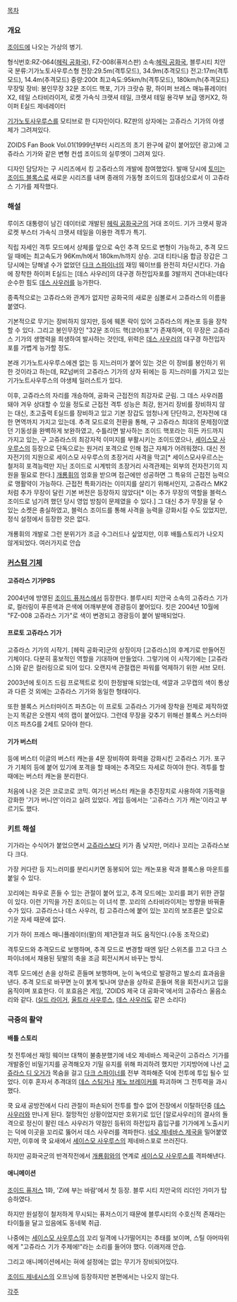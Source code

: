 [[목차]]
=== 개요 ===
[[조이드]]에 나오는 가상의 병기.

형식번호:RZ-064([[헤릭 공화국]]), FZ-008(퓨저스판)
소속:[[헤릭 공화국]], 블루시티 치안국 
분류:기가노토사우루스형
전장:29.5m(격투모드), 34.9m(추격모드) 
전고:17m(격투모드), 14.4m(추격모드) 
중량:200t 
최고속도:95km/h(격투모드), 180km/h(추격모드) 
무장및 장비: 봉인무장 32문 조이드 핵포, 기가 크랏슈 팡, 하이퍼 브레스 매뉴퓨레이터X2, 테일 스타비라이저, 로켓 가속식 크랫셔 테일, 크랫셔 테일 용각부 보급 앵커X2, 하이퍼 E실드 제네레이터

[[기가노토사우루스]]를 모티브로 한 디자인이다. RZ판의 상자에는 고쥬라스 기가의 야생체가 그려져있다.

ZOIDS Fan Book Vol.01(1999년부터 시리즈의 초기 완구에 같이 붙어있던 광고)에 고쥬라스 기가와 같은 변형 컨셉 조이드의 실루엣이 그려져 있다.

디자인 담당자는 구 시리즈에서 킹 고쥬라스의 개발에 참여했었다. 발매 당시에 [[토미]]는 [[조이드 블록스]]로 새로운 시리즈를 내며 종래의 가동형 조이드의 집대성으로서 이 고쥬라스 기가를 제작했다.

=== 해설 ===
루이즈 대통령이 남긴 데이터로 개발된 [[헤릭 공화국]]군의 거대 조이드. 기가 크랫셔 팡과 로켓 부스터 가속식 크랫셔 테일을 이용한 격투가 특기.

직립 자세인 격투 모드에서 상체를 앞으로 숙인 추격 모드로 변형이 가능하고, 추격 모드일 때에는 최고속도가 96Km/h에서 180km/h까지 상승. 고대 티타니움 합금 장갑은 그 당시에는 당해낼 수가 없었던 [[다크 스파이너]]의 재밍 웨이브를 완전히 차단시킨다. 가슴에 장착한 하이퍼 E실드는 [데스 사우러]의 대구경 하전입자포를 3발까지 견뎌내는데다 순수한 힘도 [[데스 사우러]]를 능가한다.

종족적으로는 고쥬라스와 관계가 없지만 공화국의 새로운 심볼로서 고쥬라스의 이름을 붙였다.

기본적으로 무기는 장비하지 않지만, 등에 웨폰 락이 있어 고쥬라스의 캐논포 등을 장착할 수 있다. 그리고 봉인무장인 "32문 조이드 핵(코어)포"가 존재하며, 이 무장은 고쥬라스 기가의 생명력을 희생하여 발사하는 것인데, 위력은 [[데스 사우러]]의 대구경 하전입자포를 가볍게 능가할 정도.

본래 기가노트사우루스에겐 없는 등 지느러미가 붙어 있는 것은 이 장비를 봉인하기 위한 것이라고 하는데, RZ넘버의 고쥬라스 기가의 상자 뒤에는 등 지느러미를 가지고 있는 기가노트사우루스의 야생체 일러스트가 있다.

이후, 고쥬라스의 자리를 개승하여, 공화국 근접전의 최강자로 군림. 그 데스 사우러쯤 돼야 겨우 상대할 수 있을 정도로 근접전 격투 성능은 최강, 원거리 장비를 장비하지 않는 대신, 초고출력 E실드를 장비하고 있고 기본 장갑도 엄청나게 단단하고, 전자전에 대한 면역까지 가지고 있는데. 추격 모드로의 전환을 통해, 구 고쥬라스 최대의 문제점이였던 기동성을 완벽하게 보완하였고, 수틀리면 발사하는 조이드 핵포라는 히든 카드까지 가지고 있는, 구 고쥬라스의 최강자적 이미지를 부활시키는 조이드였으나, [[세이스모 사우루스]]의 등장으로 단독으로는 원거리 포격으로 인해 접근 자체가 어려워졌다. 대신 전자전기의 지원으로 세이스모 사우루스의 초장거리 사격을 막고[* 세이스모사우르스는 철저히 포격능력만 지닌 조이드로 시계밖의 초장거리 사격관제는 외부의 전자전기의 지원을 필요로 한다.] [[개룡휘]]의 엄호을 받으며 접근에만 성공하면 그 특유의 근접전 능력으로 맹활약이 가능하다. 근접전 특화기라는 이미지를 살리기 위해서인지, 고쥬라스 MK2처럼 추가 무장이 달린 기본 버전은 등장하지 않았다[* 이는 추가 무장의 역할을 블럭스 조이드로 넘기려 했던 당시 영업 방침이 문제였을 수 있다.] 그 대신 추가 무장을 달 수 있는 소켓은 충실하였고, 블럭스 조이드를 통해 사격을 능력을 강화시킬 수도 있었지만, 정식 설정에서 등장한 것은 없다.

개룡휘의 개발로 그런 분위기가 조금 수그러드나 싶었지만, 이후 배틀스토리가 나오지 않게되었다. 여러가지로 안습

=== [[커스텀 기체]] ===
==== 고쥬라스 기가PBS ====
2004년에 방영된 [[조이드 퓨저스]]에서 등장한다. 블루시티 치안국 소속의 고쥬라스 기가로, 컬러링이 푸른색과 은색에 어깨부분에 경광등이 붙어있다. 킷은 2004년 10월에 "FZ-008 고쥬라스 기가"로 색이 변경되고 경광등이 붙어 발매되었다.

==== 프로토 고쥬라스 기가 ====
고쥬라스 기가의 시작기. [헤릭 공화국]군의 상징이자 [고쥬라스]의 후계기로 만들어진 기체이다. 다분히 홍보적인 역할을 기대하며 만들었다. 그렇기에 이 시작기에는 [고쥬라스]와 같은 컬러링으로 되어 있다. 오랜지색 관절캡은 파워를 억제하기 위한 서브 모터.

2003년에 토이즈 드림 프로젝트로 킷이 한정발매 되었는데, 색깔과 고무캡의 색이 통상과 다른 것 외에는 고쥬라스 기가와 동일한 형태이다.

또한 블록스 커스터마이즈 파츠G는 이 프로토 고쥬라스 기가에 장착을 전제로 제작하였는지 똑같은 오렌지 색의 캡이 붙어있다. 그런데 무장을 갖추기 위해선 블록스 커스터마이즈 파츠G를 2세트 모아야 한다.

==== 기가 버스터 ====
등에 버스터 이글의 버스터 캐논을 4문 장비하여 화력을 강화시킨 고쥬라스 기가. 포구가 기체의 등에 붙어 있기에 포격을 할 때에는 추격모드 자세로 하여야 한다. 격투를 할 때에는 버스터 캐논을 분리한다.

처음에 나온 것은 코로코로 코믹. 여기선 버스터 캐논을 추진장치로 사용하여 기동력을 강화한 '기가 버니언'이라고 실려 있었다. 게임 등에서는 '고쥬라스 기가 캐논'이라고 부르기도 했다.

=== 키트 해설 ===
기가라는 수식어가 붙었으면서 [[고쥬라스]]보다 키가 좀 낮지만, 머리나 꼬리는 고쥬라스보다 크다.

가장 커다란 등 지느러미를 분리시키면 동봉되어 있는 캐논포용 락과 블록스용 마운트를 붙일 수 있다.

꼬리에는 좌우로 흔들 수 있는 관절이 붙어 있고, 추격 모드에는 꼬리를 펴기 위한 관절이 있다. 이런 기믹을 가진 조이드는 이 녀석 뿐. 꼬리의 스타비라이저는 방향을 바꿔줄 수가 있다. 고쥬라스나 데스 사우러, 킹 고쥬라스에 붙어 있는 꼬리의 보조륜은 앞으로 기운 자세 때문에 없다.

기가 하이 프레스 매니퓰레이터(팔)의 제1관절과 혀도 움직인다.(수동 조작으로)

격투모드와 추격모드로 보행하며, 추격 모드로 변경할 때엔 일단 스위츠를 끄고 다크 스파이너에서 채용된 뒷발의 축을 조금 회전시켜서 바꾸는 방식. 

격투 모드에선 손을 상하로 흔들며 보행하며, 눈이 녹색으로 발광하고 발소리 효과음을 낸다. 추격 모드로 바꾸면 눈이 붉게 빛나며 양손을 상하로 흔들며 목을 회전시키고 입을 움직이며 포효한다. 이 포효음은 게임, 'ZOIDS 제국 대 공화국'에서의 고쥬라스 울음소리와 같다. ([[실드 라이거]], [[울트라 사우루스]], [[데스 사우러]]도 같은 소리다)

=== 극중의 활약 ===
==== 배틀 스토리 ====
첫 전투에선 재밍 웨이브 대책이 불충분했기에 네오 제네바스 제국군이 고쥬라스 기가를 개발중인 비밀기지를 공격해오자 기밀 유지를 위해 파괴하려 했지만 기지방어에 나선 [[고쥬라스 디 오거]]가 목숨을 걸고 [[다크 스파이너]]를 전부 격파해준 덕에 전투에 투입 될수 있었다. 이후 혼자서 추격대의 [[데스 스팅거]]나 [[제노 브레이커]]를 파괴하며 그 전투력을 과시했다.

쿡 요새 공방전에서 다리 관절이 파손되어 전투를 할수 없어 전장에서 이탈하던중 [[데스 사우러]]와 만나게 된다. 절망적인 상황이었지만 호위기로 있던 [알로사우러]의 결사의 돌격으로 정신이 팔린 데스 사우러가 약점인 등뒤의 하전입자 흡입구를 기가에게 노출시키는 덕에 이곳을 꼬리로 뚫어서 데스 사우러를 격파한다. [[네오 제네바스 제국]]을 밀어붙였지만, 이후에 쿡 요새에서 [[세이스모 사우루스]]의 제네바스포로 쓰러진다.

하지만 공화국군의 반격작전에서 [[개룡휘]]와의 연계로 [[세이스모 사우루스]]를 격파해낸다.

==== 애니메이션 ====
[[조이드 퓨저스]] 1화, 'Zi에 부는 바람'에서 첫 등장. 블루 시티 치안국의 리더인 가미가 탑승하였다.

하지만 원설정이 철저하게 무시되는 퓨저스이기 때문에 블루시티의 수호신적 존재라는 타이틀을 달고 있음에도 동네북 취급.

나중에는 [[세이스모 사우루스]]의 꼬리 일격에 나가떨어지는 추태를 보이며, 스틸 아머따위에게 "고쥬라스 기가 주제에!"라는 소리를 들어야 했다. 이래저래 안습. 

그리고 애니메이션에서는 혀에 설정에는 없는 무기가 장비되어있다.

[[조이드 제네시스]]의 오프닝에 등장하지만 본편에서는 나오지 않는다.

[[각주]]

